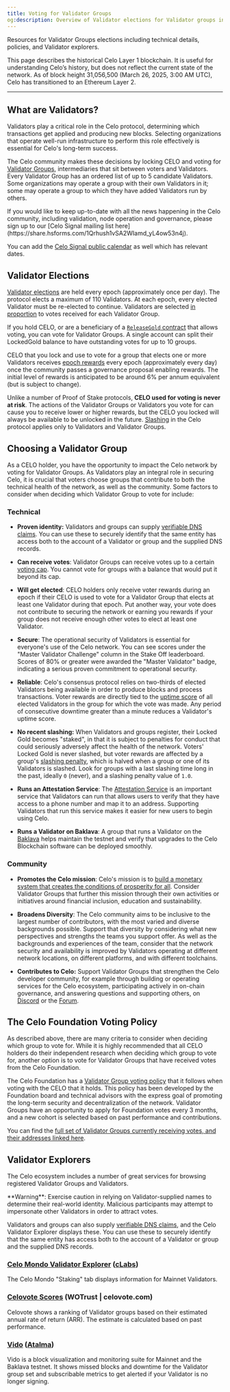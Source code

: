```yaml
---
title: Voting for Validator Groups
og:description: Overview of Validator elections for Validator groups including technical details, policies, and explorers.
---
```


Resources for Validator Groups elections including technical details, policies, and Validator explorers.

<Warning>
This page describes the historical Celo Layer 1 blockchain. It is useful for understanding Celo’s history, but does not reflect the current state of the network. As of block height 31,056,500 (March 26, 2025, 3:00 AM UTC), Celo has transitioned to an Ethereum Layer 2.
</Warning>

---

## What are Validators?

Validators play a critical role in the Celo protocol, determining which transactions get applied and producing new blocks. Selecting organizations that operate well-run infrastructure to perform this role effectively is essential for Celo's long-term success.

The Celo community makes these decisions by locking CELO and voting for [Validator Groups](/what-is-celo/about-celo-l1/protocol/pos/validator-groups), intermediaries that sit between voters and Validators. Every Validator Group has an ordered list of up to 5 candidate Validators. Some organizations may operate a group with their own Validators in it; some may operate a group to which they have added Validators run by others.

<Note>
If you would like to keep up-to-date with all the news happening in the Celo community, including validation, node operation and governance, please sign up to our [Celo Signal mailing list here](https://share.hsforms.com/1Qrhush1vSA2WIamd_yL4ow53n4j).

You can add the [Celo Signal public calendar](https://calendar.google.com/calendar/u/0/embed?src=c_9su6ich1uhmetr4ob3sij6kaqs@group.calendar.google.com) as well which has relevant dates.
</Note>

## Validator Elections

[Validator elections](/what-is-celo/about-celo-l1/protocol/pos/validator-elections) are held every epoch (approximately once per day). The protocol elects a maximum of 110 Validators. At each epoch, every elected Validator must be re-elected to continue. Validators are selected [in proportion](/what-is-celo/about-celo-l1/protocol/pos/validator-elections#running-the-election) to votes received for each Validator Group.

If you hold CELO, or are a beneficiary of a [`ReleaseGold` contract](/what-is-celo/using-celo/manage/release-gold) that allows voting, you can vote for Validator Groups. A single account can split their LockedGold balance to have outstanding votes for up to 10 groups.

CELO that you lock and use to vote for a group that elects one or more Validators receives [epoch rewards](/what-is-celo/about-celo-l1/protocol/pos/epoch-rewards) every epoch (approximately every day) once the community passes a governance proposal enabling rewards. The initial level of rewards is anticipated to be around 6% per annum equivalent (but is subject to change).

Unlike a number of Proof of Stake protocols, **CELO used for voting is never at risk**. The actions of the Validator Groups or Validators you vote for can cause you to receive lower or higher rewards, but the CELO you locked will always be available to be unlocked in the future. [Slashing](/what-is-celo/about-celo-l1/protocol/pos/penalties) in the Celo protocol applies only to Validators and Validator Groups.

## Choosing a Validator Group

As a CELO holder, you have the opportunity to impact the Celo network by voting for Validator Groups. As Validators play an integral role in securing Celo, it is crucial that voters choose groups that contribute to both the technical health of the network, as well as the community. Some factors to consider when deciding which Validator Group to vote for include:

### Technical

- **Proven identity:** Validators and groups can supply [verifiable DNS claims](/what-is-celo/about-celo-l1/validator/validator-explorer). You can use these to securely identify that the same entity has access both to the account of a Validator or group and the supplied DNS records.

- **Can receive votes**: Validator Groups can receive votes up to a certain [voting cap](/what-is-celo/about-celo-l1/protocol/pos/validator-elections#group-voting-caps). You cannot vote for groups with a balance that would put it beyond its cap.

- **Will get elected**: CELO holders only receive voter rewards during an epoch if their CELO is used to vote for a Validator Group that elects at least one Validator during that epoch. Put another way, your vote does not contribute to securing the network or earning you rewards if your group does not receive enough other votes to elect at least one Validator.

- **Secure**: The operational security of Validators is essential for everyone's use of the Celo network. You can see scores under the "Master Validator Challenge" column in the Stake Off leaderboard. Scores of 80% or greater were awarded the "Master Validator" badge, indicating a serious proven commitment to operational security.

- **Reliable**: Celo's consensus protocol relies on two-thirds of elected Validators being available in order to produce blocks and process transactions. Voter rewards are directly tied to the [uptime score](/what-is-celo/about-celo-l1/protocol/pos/epoch-rewards-validator#calculating-uptime-score) of all elected Validators in the group for which the vote was made. Any period of consecutive downtime greater than a minute reduces a Validator's uptime score.

- **No recent slashing:** When Validators and groups register, their Locked Gold becomes "staked", in that it is subject to penalties for conduct that could seriously adversely affect the health of the network. Voters' Locked Gold is never slashed, but voter rewards are affected by a group's [slashing penalty](/what-is-celo/about-celo-l1/protocol/pos/epoch-rewards-validator#calculating-slashing-penalty), which is halved when a group or one of its Validators is slashed. Look for groups with a last slashing time long in the past, ideally `0` (never), and a slashing penalty value of `1.0`.

- **Runs an Attestation Service**: The [Attestation Service](/legacy/protocol/identity/) is an important service that Validators can run that allows users to verify that they have access to a phone number and map it to an address. Supporting Validators that run this service makes it easier for new users to begin using Celo.

- **Runs a Validator on Baklava**: A group that runs a Validator on the [Baklava](/network/) helps maintain the testnet and verify that upgrades to the Celo Blockchain software can be deployed smoothly.

### Community

- **Promotes the Celo mission**: Celo's mission is to [build a monetary system that creates the conditions of prosperity for all](https://medium.com/celoorg/an-introductory-guide-to-celo-b185c62d3067). Consider Validator Groups that further this mission through their own activities or initiatives around financial inclusion, education and sustainability.

- **Broadens Diversity**: The Celo community aims to be inclusive to the largest number of contributors, with the most varied and diverse backgrounds possible. Support that diversity by considering what new perspectives and strengths the teams you support offer. As well as the backgrounds and experiences of the team, consider that the network security and availability is improved by Validators operating at different network locations, on different platforms, and with different toolchains.

- **Contributes to Celo:** Support Validator Groups that strengthen the Celo developer community, for example through building or operating services for the Celo ecosystem, participating actively in on-chain governance, and answering questions and supporting others, on [Discord](https://chat.celo.org) or the [Forum](https://forum.celo.org).

## The Celo Foundation Voting Policy

As described above, there are many criteria to consider when deciding which group to vote for. While it is highly recommended that all CELO holders do their independent research when deciding which group to vote for, another option is to vote for Validator Groups that have received votes from the Celo Foundation.

The Celo Foundation has a [Validator Group voting policy](/what-is-celo/about-celo-l1/validator/celo-foundation-voting-policy) that it follows when voting with the CELO that it holds. This policy has been developed by the Foundation board and technical advisors with the express goal of promoting the long-term security and decentralization of the network. Validator Groups have an opportunity to apply for Foundation votes every 3 months, and a new cohort is selected based on past performance and contributions.

You can find the [full set of Validator Groups currently receiving votes, and their addresses linked here](https://docs.google.com/spreadsheets/d/1ltVNkQfXW3lIZxXU52R3IXeD6w21oacWFVb3a-FYRBY/edit?usp=sharing).

## Validator Explorers

The Celo ecosystem includes a number of great services for browsing registered Validator Groups and Validators.

<Warning>
**Warning**: Exercise caution in relying on Validator-supplied names to determine their real-world identity. Malicious participants may attempt to impersonate other Validators in order to attract votes.

Validators and groups can also supply [verifiable DNS claims](/what-is-celo/about-celo-l1/validator/validator-explorer), and the Celo Validator Explorer displays these. You can use these to securely identify that the same entity has access both to the account of a Validator or group and the supplied DNS records.
</Warning>

### [Celo Mondo Validator Explorer](https://mondo.celo.org/) ([cLabs](https://clabs.co))

The Celo Mondo "Staking" tab displays information for Mainnet Validators.

### [Celovote Scores](https://celovote.com/scores) (WOTrust | celovote.com)

Celovote shows a ranking of Validator groups based on their estimated annual rate of return (ARR).
The estimate is calculated based on past performance.

### [Vido](https://vido.atalma.io/celo/block-map) ([Atalma](https://www.atalma.io/))

Vido is a block visualization and monitoring suite for Mainnet and the Baklava testnet.
It shows missed blocks and downtime for the Validator group set and subscribable metrics to get alerted if your Validator is no longer signing.
